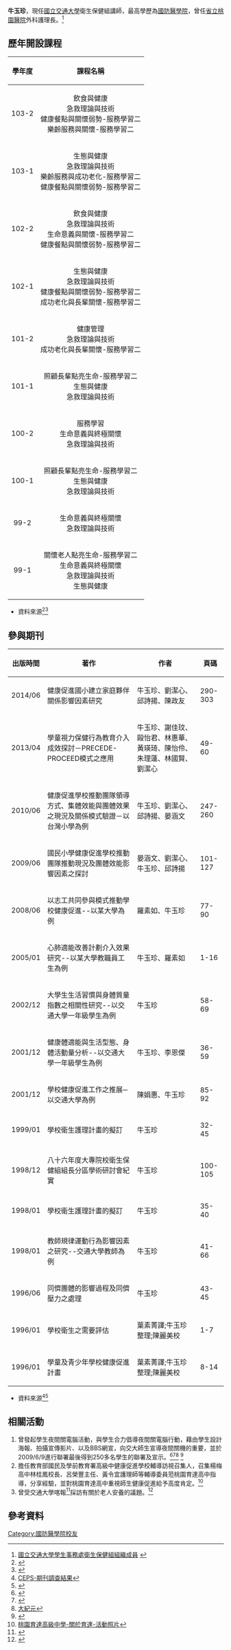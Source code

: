 {{Infobox scientist
| honorific_prefix =
| name        = 牛玉珍
| honorific_suffix =
| native_name = 
| native_name_lang = 
| image       =         <!--(filename only, i.e. without "File:" prefix)-->
| image_size  = 
| alt         = 
| caption     = 
| birth_date  = 
| birth_place = 
| death_date  = 
| death_place = 
| death_cause = 
| resting_place = 
| resting_place_coordinates = 
| other_names = 
| residence   = 
| citizenship = 
| nationality = 
| fields      = 
| workplaces  = 省立桃園醫院、國立交通大學衛生保健組
| patrons     = 
| education   = 國立臺灣師範大學健康促進與衛生教育學系博士
| alma_mater  = 國立臺灣師範大學
| thesis_title = 健康促進學校家庭夥伴關係之建立及其影響因素研究—以國民小學為例
| thesis_url  =         <!--(or  | thesis1_url  =   and  | thesis2_url  =  )-->
| thesis_year = 2012
| doctoral_advisor = 劉潔心
| academic_advisors = 
| doctoral_students = 
| notable_students = 
| known_for   = 
| influences  = 
| influenced  = 
| awards      = 
| author_abbrev_bot = 
| author_abbrev_zoo = 
| spouse      =         <!--(or | spouses = )-->
| partner     =         <!--(or | partners = )-->
| children    = 
| signature   =         <!--(filename only)-->
| signature_alt = 
| website     = 
| footnotes   = 
}}
'''牛玉珍'''，現任[[國立交通大學|國立交通大學]]衛生保健組講師，最高學歷為[[國防醫學院|國防醫學院]]，曾任[[省立桃園醫院|省立桃園醫院]]外科護理長。<ref>[http://health.adm.nctu.edu.tw/uvpage/modules/catalog_3/admunit_basic/s_view.php?s_id=2 國立交通大學學生事務處衛生保健組組織成員] {{webarchive|url=https://web.archive.org/web/20151030133923/http://health.adm.nctu.edu.tw/uvpage/modules/catalog_3/admunit_basic/s_view.php?s_id=2 |date=2015-10-30 }}</ref>

==歷年開設課程==

{| border="1" class="wikitable"
! 學年度!! 課程名稱
|-
|align="center" |103-2
|align="center" |飲食與健康<br>急救理論與技術<br>健康餐點與關懷弱勢-服務學習二<br>樂齡服務與關懷-服務學習二<br>
|-
|align="center" |103-1
|align="center" |生態與健康<br>急救理論與技術<br>樂齡服務與成功老化-服務學習二<br>健康餐點與關懷弱勢-服務學習二<br>
|-
|align="center" |102-2
|align="center" |飲食與健康<br>急救理論與技術<br>生命意義與關懷-服務學習二<br>健康餐點與關懷弱勢-服務學習二<br>
|-
|align="center" |102-1
|align="center" |生態與健康<br>急救理論與技術<br>健康餐點與關懷弱勢-服務學習二<br>成功老化與長輩關懷-服務學習二<br>
|-
|align="center" |101-2
|align="center" |健康管理<br>急救理論與技術<br>成功老化與長輩關懷-服務學習二<br>
|-
|align="center" |101-1
|align="center" |照顧長輩點亮生命-服務學習二<br>生態與健康<br>急救理論與技術<br>
|-
|align="center" |100-2
|align="center" |服務學習<br>生命意義與終極關懷<br>急救理論與技術<br>
|-
|align="center" |100-1
|align="center" |照顧長輩點亮生命-服務學習二<br>生態與健康<br>急救理論與技術<br>
|-
|align="center" |99-2
|align="center" |生命意義與終極關懷<br>急救理論與技術<br>
|-
|align="center" |99-1
|align="center" |關懷老人點亮生命-服務學習二<br>生命意義與終極關懷<br>急救理論與技術<br>生態與健康<br>
|}</center>

*資料來源<ref>{{Cite web |url=http://timetable.nctu.edu.tw/ |title=交通大學課程時間表 |access-date=2015-04-07 |archive-date=2020-11-29 |archive-url=https://web.archive.org/web/20201129093734/https://timetable.nctu.edu.tw/ |dead-url=no }}</ref><ref>{{Cite web |url=http://aadm.nctu.edu.tw/chcourse/ |title=國立交通大學課務組 |access-date=2015-04-07 |archive-date=2020-12-03 |archive-url=https://web.archive.org/web/20201203073720/https://aadm.nctu.edu.tw/chcourse/ |dead-url=no }}</ref>

==參與期刊==
{| border="2" cellpadding="4" cellspacing="2" width="1200"
|----- bgcolor="#cccccc"
!出版時間
!著作
!作者
!頁碼
|---------
|2014/06||健康促進國小建立家庭夥伴關係影響因素研究||牛玉珍、劉潔心、邱詩揚、陳政友||290-303<br />
|---------
|2013/04||學童視力保健行為教育介入成效探討－PRECEDE-PROCEED模式之應用||牛玉珍、謝佳玟、毆怡君、林惠華、黃瑛琦、陳怡伶、朱理蓮、林國賢、劉潔心||49-60<br />
|---------
|2010/06||健康促進學校推動團隊領導方式、集體效能與團體效果之現況及關係模式驗證－以台灣小學為例||牛玉珍、劉潔心、邱詩揚、晏涵文||247-260<br />
|---------
|2009/06||國民小學健康促進學校推動團隊推動現況及團體效能影響因素之探討 ||晏涵文、劉潔心、牛玉珍、邱詩揚||101-127<br />
|---------
|2008/06||以志工共同參與模式推動學校健康促進--以某大學為例 ||羅素如、牛玉珍||77-90
|---------
|2005/01||心肺適能改善計劃介入效果研究--以某大學教職員工生為例 ||牛玉珍、羅素如||1-16
|---------
|2002/12||大學生生活習慣與身體質量指數之相關性研究--以交通大學一年級學生為例 ||牛玉珍||58-69
|---------
|2001/12||健康體適能與生活型態、身體活動量分析--以交通大學一年級學生為例||牛玉珍、李恩傑||36-59
|---------
|2001/12||學校健康促進工作之推展─以交通大學為例||陳娟惠、牛玉珍||85-92<br />
|---------
|1999/01||學校衛生護理計畫的擬訂 ||牛玉珍||32-45
|---------
|1998/12||八十六年度大專院校衛生保健組組長分區學術研討會紀實||牛玉珍||100-105<br />
|---------
|1998/01||學校衛生護理計畫的擬訂 ||牛玉珍||35-40
|---------
|1998/01||教師規律運動行為影響因素之研究--交通大學教師為例 ||牛玉珍||41-66
|---------
|1996/06||同儕團體的影響過程及同儕壓力之處理 ||牛玉珍||43-45<br />
|---------
|1996/01||學校衛生之需要評估 ||葉素菁譯;牛玉珍整理;陳麗美校||1-7
|---------
|1996/01||學童及青少年學校健康促進計畫 ||葉素菁譯;牛玉珍整理;陳麗美校||8-14

|}
*資料來源<ref>[http://www.airiti.com/ceps/ec_en/ecjnlsearchresult.aspx?st=a&sk=%E7%89%9B%E7%8E%89%E7%8F%8D&sc=t,a,k&so=y&sl=all&sat=all&sdo=all&pg_size=20&sys=&sms=&sye=&sme=&st1=&st2=&st3=&sf1=&sf2=&sf3=&sc1=&sc2=&smode=&dtype=1&sysid=1&sysl=CH CEPS-期刊調查結果]</ref><ref>{{Cite web |url=http://readopac1.ncl.edu.tw/nclserialFront/search/search_result.jsp?la=ch&relate=XXX&dtdId=000040&search_index=all&search_value=%E7%89%9B%E7%8E%89%E7%8F%8D%24&search_mode= |title=國家圖書館 期刊文獻資訊網 |access-date=2015-04-07 |archive-date=2016-04-07 |archive-url=https://web.archive.org/web/20160407030517/http://readopac1.ncl.edu.tw/nclserialFront/search/search_result.jsp?la=ch&relate=XXX&dtdId=000040&search_index=all&search_value=%E7%89%9B%E7%8E%89%E7%8F%8D%24&search_mode= |dead-url=no }}</ref>
==相關活動==
#曾發起學生夜間關電腦活動，與學生合力倡導夜間關電腦行動，藉由學生設計海報、拍攝宣傳影片、以及BBS網宣，向交大師生宣導夜間關機的重要，並於2009/6/9進行聯署最後得到250多名學生的聯署及宣示。<ref>{{Cite web |url=http://www.pac.nctu.edu.tw/Search/index.php |title=國立交通大學 秘書室 對外事務組及校友聯絡中心 |access-date=2015-04-07 |archive-date=2016-05-26 |archive-url=https://web.archive.org/web/20160526025215/http://www.pac.nctu.edu.tw/Search/index.php |dead-url=no }}</ref><ref>{{Cite web |url=http://news.ltn.com.tw/news/local/paper/310306 |title=自由時報 地方新聞 |access-date=2015-04-07 |archive-date=2016-03-04 |archive-url=https://web.archive.org/web/20160304212102/http://news.ltn.com.tw/news/local/paper/310306 |dead-url=no }}</ref><ref>[http://ept.kan.center/b5/9/6/11/n2554371.htm 大紀元 ]{{Dead link|date=2020年2月 |bot=InternetArchiveBot |fix-attempted=yes }}</ref> <ref>{{Cite web |url=http://www.lihpao.com/?action-viewnews-itemid-14997 |title=台灣立報 |access-date=2015-04-07 |archive-date=2015-04-13 |archive-url=https://web.archive.org/web/20150413203234/http://www.lihpao.com/?action-viewnews-itemid-14997 |dead-url=no }}</ref>
#擔任教育部國民及學前教育署高級中健康促進學校輔導訪視召集人，召集楊梅高中林桂鳳校長、呂榮豐主任、黃令宜護理師等輔導委員蒞桃園育達高中指導，分享經驗，並對桃園育達高中重視師生健康促進給予高度肯定。<ref>[http://ydweb.yuda.tyc.edu.tw/Page/YDW/School/About/About_Post?id=10929&BoardName=%E6%A1%83%E8%82%B2%E6%B4%BB%E5%8B%95%E7%85%A7%E7%89%87&Board_PartialViewName=&Post_PartialViewName=&Page=14&PageSize=12  桃園育達高級中學-關於育達-活動照片]</ref>
#曾受交通大學喀報<ref>{{Cite web |url=http://castnet.nctu.edu.tw/ |title=喀報 |access-date=2015-04-07 |archive-date=2021-04-23 |archive-url=https://web.archive.org/web/20210423062357/https://castnet.nctu.edu.tw/ |dead-url=no }}</ref>採訪有關於老人安養的議題。<ref>{{Cite web |url=http://castnet.nctu.edu.tw/castnet/article/372?issueID=16 |title=喀報 社會議題 |access-date=2015-04-07 |archive-date=2020-10-28 |archive-url=https://web.archive.org/web/20201028201419/https://castnet.nctu.edu.tw/castnet/article/372?issueID=16 |dead-url=no }}</ref>

==參考資料==
{{reflist|2}}

[[Category:國防醫學院校友|Category:國防醫學院校友]]